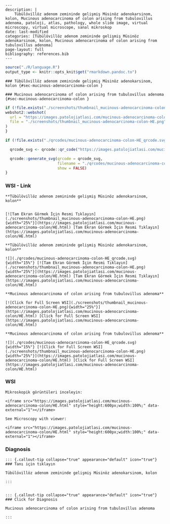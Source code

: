 


```comment
---
description: |
    Tübülövillöz adenom zemininde gelişmiş Müsinöz adenokarsinom, kolon, Mucinous adenocarcinoma of colon arising from tubulovillus adenoma, patoloji, atlas, pathology, whole slide image, virtual microscopy, virtual microscope, sanal mikroskop
date: last-modified
categories: [Tübülövillöz adenom zemininde gelişmiş Müsinöz adenokarsinom, kolon, Mucinous adenocarcinoma of colon arising from tubulovillus adenoma]
page-layout: full
bibliography: references.bib
---
```



```r
source("./R/language.R")
output_type <- knitr::opts_knit$get("rmarkdown.pandoc.to")
```


```asis
### Tübülövillöz adenom zemininde gelişmiş Müsinöz adenokarsinom, kolon {#sec-mucinous-adenocarcinoma-colon }
```


```asis
### Mucinous adenocarcinoma of colon arising from tubulovillus adenoma {#sec-mucinous-adenocarcinoma-colon }
```






```r
if (!file.exists("./screenshots/thumbnail_mucinous-adenocarcinoma-colon-HE.png")) {
webshot2::webshot(
  url = "https://images.patolojiatlasi.com/mucinous-adenocarcinoma-colon/HE.html",
  file = "./screenshots/thumbnail_mucinous-adenocarcinoma-colon-HE.png"
)
}
```



```r
if (!file.exists("./qrcodes/mucinous-adenocarcinoma-colon-HE_qrcode.svg")) {

  qrcode_svg <- qrcode::qr_code("https://images.patolojiatlasi.com/mucinous-adenocarcinoma-colon/HE.html")

  qrcode::generate_svg(qrcode = qrcode_svg,
                       filename = "./qrcodes/mucinous-adenocarcinoma-colon-HE_qrcode.svg",
                       show = FALSE)
}
```







::::: panel-tabset


### WSI - Link








:::: {.content-hidden when-format="pdf"}


```asis

**Tübülövillöz adenom zemininde gelişmiş Müsinöz adenokarsinom, kolon**


[![Tam Ekran Görmek İçin Resmi Tıklayın](./screenshots/thumbnail_mucinous-adenocarcinoma-colon-HE.png){width="25%"}](https://images.patolojiatlasi.com/mucinous-adenocarcinoma-colon/HE.html) [Tam Ekran Görmek İçin Resmi Tıklayın](https://images.patolojiatlasi.com/mucinous-adenocarcinoma-colon/HE.html)

```

::::


:::: {.content-visible when-format="pdf"}

```asis

**Tübülövillöz adenom zemininde gelişmiş Müsinöz adenokarsinom, kolon**

![](./qrcodes/mucinous-adenocarcinoma-colon-HE_qrcode.svg){width="15%"} [![Tam Ekran Görmek İçin Resmi Tıklayın](./screenshots/thumbnail_mucinous-adenocarcinoma-colon-HE.png){width="25%"}](https://images.patolojiatlasi.com/mucinous-adenocarcinoma-colon/HE.html) [Tam Ekran Görmek İçin Resmi Tıklayın](https://images.patolojiatlasi.com/mucinous-adenocarcinoma-colon/HE.html)

```



::::




:::: {.content-hidden when-format="pdf"}


```asis

**Mucinous adenocarcinoma of colon arising from tubulovillus adenoma**

[![Click for Full Screen WSI](./screenshots/thumbnail_mucinous-adenocarcinoma-colon-HE.png){width="25%"}](https://images.patolojiatlasi.com/mucinous-adenocarcinoma-colon/HE.html) [Click for Full Screen WSI](https://images.patolojiatlasi.com/mucinous-adenocarcinoma-colon/HE.html)

```

::::


:::: {.content-visible when-format="pdf"}

```asis

**Mucinous adenocarcinoma of colon arising from tubulovillus adenoma**

![](./qrcodes/mucinous-adenocarcinoma-colon-HE_qrcode.svg){width="15%"} [![Click for Full Screen WSI](./screenshots/thumbnail_mucinous-adenocarcinoma-colon-HE.png){width="25%"}](https://images.patolojiatlasi.com/mucinous-adenocarcinoma-colon/HE.html) [Click for Full Screen WSI](https://images.patolojiatlasi.com/mucinous-adenocarcinoma-colon/HE.html)

```


::::







### WSI








```asis
Mikroskopik görüntüleri inceleyin:

<iframe src="https://images.patolojiatlasi.com/mucinous-adenocarcinoma-colon/HE.html" style="height:600px;width:100%;" data-external="1"></iframe>

```





```asis

See Microscopy with viewer:

<iframe src="https://images.patolojiatlasi.com/mucinous-adenocarcinoma-colon/HE.html" style="height:600px;width:100%;" data-external="1"></iframe>

```





### Diagnosis


```asis


::: {.callout-tip collapse="true" appearance="default" icon="true"}
### Tanı için tıklayın

Tübülövillöz adenom zemininde gelişmiş Müsinöz adenokarsinom, kolon

:::


```


```asis


::: {.callout-tip collapse="true" appearance="default" icon="true"}
### Click for Diagnosis

Mucinous adenocarcinoma of colon arising from tubulovillus adenoma

:::

```









:::::













